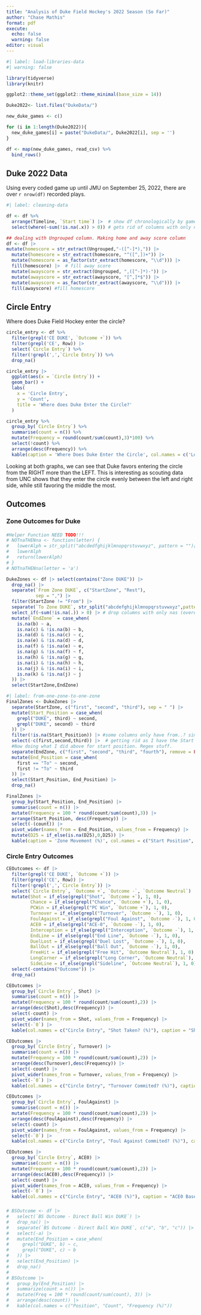 ```yaml
---
title: "Analysis of Duke Field Hockey's 2022 Season (So Far)"
author: "Chase Mathis"
format: pdf
execute: 
  echo: false
  warning: false
editor: visual
---
```


```r
#| label: load-libraries-data
#| warning: false

library(tidyverse)
library(knitr)

ggplot2::theme_set(ggplot2::theme_minimal(base_size = 14))

Duke2022<- list.files("DukeData/")

new_duke_games <- c()

for (i in 1:length(Duke2022)){
  new_duke_games[i] = paste("DukeData/", Duke2022[i], sep = '')
}

df <- map(new_duke_games, read_csv) %>% 
  bind_rows()
```

## Duke 2022 Data

Using every coded game up until JMU on September 25, 2022, there are over `r nrow(df)` recorded plays.

```r
#| label: cleaning-data

df <- df %>% 
  arrange(Timeline, `Start time`) |>  # show df chronologically by game
  select(where(~sum(!is.na(.x)) > 0)) # gets rid of columns with only na values

## dealing with Ungrouped column. Making home and away score column
df <- df |> 
mutate(homescore = str_extract(Ungrouped,"-([^-]*),")) |> 
  mutate(homescore = str_extract(homescore, "^([^,])+")) |>
  mutate(homescore = as_factor(str_extract(homescore, "\\d"))) |> 
  fill(homescore) |>  # fill away score
  mutate(awayscore = str_extract(Ungrouped, ",([^-]*)-")) |> 
  mutate(awayscore = str_extract(awayscore, "[^,]*$")) |> 
  mutate(awayscore = as_factor(str_extract(awayscore, "\\d"))) |> 
  fill(awayscore) #fill homescore
```

## Circle Entry

Where does Duke Field Hockey enter the circle?

```r
circle_entry <- df %>% 
  filter(grepl('CE DUKE', `Outcome +`)) %>% 
  filter(grepl('CE', Row)) |> 
  select(`Circle Entry`) %>% 
  filter(!grepl(',',`Circle Entry`)) %>% 
  drop_na()

circle_entry |> 
  ggplot(aes(x = `Circle Entry`)) + 
  geom_bar() + 
  labs(
    x = 'Circle Entry',
    y = 'Count',
    title = 'Where does Duke Enter the Circle?'
  )

circle_entry %>% 
  group_by(`Circle Entry`) %>% 
  summarise(count = n()) %>% 
  mutate(Frequency = round(count/sum(count),3)*100) %>% 
  select(!count) %>% 
  arrange(desc(Frequency)) %>% 
  kable(caption = 'Where Does Duke Enter the Circle', col.names = c('Location', 'Frequency (%)'))
```

Looking at both graphs, we can see that Duke favors entering the circle from the RIGHT more than the LEFT. This is interesting as scouting data from UNC shows that they enter the circle evenly between the left and right side, while still favoring the middle the most.

## Outcomes

### Zone Outcomes for Duke

#### 

```r
#Helper Function NEED TODO!!!
# NOTnaTHENna <- function(letter) {
#   lowerAlph = str_split("abcdedfghijklmnopqrstuvwxyz", pattern = "")[[1]]
#   lowerAlph
#   return(lowerAlph)
# }	
# NOTnaTHENna(letter = 'a')
```

```r
DukeZones <- df |> select(contains("Zone DUKE")) |>
  drop_na() |>
  separate(`From Zone DUKE`, c("StartZone", "Rest"), 
           sep = ",") |>  
  filter(StartZone != "From") |> 
  separate(`To Zone DUKE`, str_split("abcdefghijklmnopqrstuvwxyz",pattern = "")[[1]], sep = ",",remove = FALSE) |> 
  select_if(~sum(!is.na(.)) > 0) |> # drop columns with only nas (overestimated how columns to split into)
  mutate(`EndZone` = case_when(
    is.na(b) ~ a,
    is.na(c) & !is.na(b) ~ b,
    is.na(d) & !is.na(c) ~ c,
    is.na(e) & !is.na(d) ~ d,
    is.na(f) & !is.na(e) ~ e,
    is.na(g) & !is.na(f) ~ f,
    is.na(h) & !is.na(g) ~ g,
    is.na(i) & !is.na(h) ~ h,
    is.na(j) & !is.na(i) ~ i,
    is.na(k) & !is.na(j) ~ j
  )) |> 
  select(StartZone,EndZone)
```

```r
#| label: from-one-zone-to-one-zone
FinalZones <- DukeZones |> 
  separate(StartZone, c("first", "second", "third"), sep = " ") |> 
  mutate(Start_Position = case_when(
    grepl("DUKE", third) ~ second,
    grepl("DUKE", second) ~ third
  )) |>
  filter(!is.na(Start_Position)) |> #some columns only have from..? simply getting rid
  select(-c(first,second,third)) |>  # getting rid as I have the Start position now
  #Now doing what I did above for start position. Regex stuff.
  separate(EndZone, c("first", "second", "third", "fourth"), remove = FALSE) |> 
  mutate(End_Position = case_when(
    first == "To" ~ second,
    first != "To" ~ third
  )) |> 
  select(Start_Position, End_Position) |> 
  drop_na()

```

```r
FinalZones |> 
  group_by(Start_Position, End_Position) |> 
  summarise(count = n()) |> 
  mutate(Frequency = 100 * round(count/sum(count),3)) |> 
  arrange(Start_Position, desc(Frequency)) |> 
  select(-(count)) |> 
  pivot_wider(names_from = End_Position, values_from = Frequency) |>
  mutate(D25 = if_else(is.na(D25),0,D25)) |> 
  kable(caption = 'Zone Movement (%)', col.names = c("Start Position", "Circle", "A25", "AMid", "DMid", "D25")) 
```

### Circle Entry Outcomes

```r
CEOutcomes <- df |> 
  filter(grepl('CE DUKE', `Outcome +`)) |> 
  filter(grepl('CE', Row)) |> 
  filter(!grepl(',',`Circle Entry`)) |> 
  select(`Circle Entry`, `Outcome +`, `Outcome -`, `Outcome Neutral`) |> 
  mutate(Shot = if_else(grepl("Shot", `Outcome +`), 1, 0),
         Chance = if_else(grepl("Chance", `Outcome +`), 1, 0),
         PCWin = if_else(grepl("PC Win", `Outcome +`), 1, 0),
         Turnover = if_else(grepl("Turnover", `Outcome -`), 1, 0),
         FoulAgainst = if_else(grepl("Foul Against", `Outcome -`), 1, 0),
         ACE0 = if_else(grepl("ACE-0", `Outcome -`), 1, 0),
         Interception = if_else(grepl("Interception", `Outcome -`), 1, 0),
         EndLine = if_else(grepl("End Line", `Outcome -`), 1, 0),
         DuelLost = if_else(grepl("Duel Lost", `Outcome -`), 1, 0),
         BallOut = if_else(grepl("Ball Out", `Outcome -`), 1, 0),
         FreeHit = if_else(grepl("Free Hit", `Outcome Neutral`), 1, 0),
         LongCorner = if_else(grepl("Long Corner", `Outcome Neutral`), 1, 0),
         SideLine = if_else(grepl("Sideline", `Outcome Neutral`), 1, 0)) |> 
  select(-contains("Outcome")) |> 
  drop_na()

CEOutcomes |> 
  group_by(`Circle Entry`, Shot) |> 
  summarise(count = n()) |>
  mutate(Frequency = 100 * round(count/sum(count),2)) |> 
  arrange(desc(Shot),desc(Frequency)) |>
  select(-count) |> 
  pivot_wider(names_from = Shot, values_from = Frequency) |> 
  select(-`0`) |> 
  kable(col.names = c("Circle Entry", "Shot Taken? (%)"), caption = "Shots Based off Circle Entry")

CEOutcomes |> 
  group_by(`Circle Entry`, Turnover) |> 
  summarise(count = n()) |>
  mutate(Frequency = 100 * round(count/sum(count),2)) |> 
  arrange(desc(Turnover),desc(Frequency)) |>
  select(-count) |> 
  pivot_wider(names_from = Turnover, values_from = Frequency) |> 
  select(-`0`) |> 
  kable(col.names = c("Circle Entry", "Turnover Commited? (%)"), caption = "Turnovers Based off Circle Entry")

CEOutcomes |> 
  group_by(`Circle Entry`, FoulAgainst) |> 
  summarise(count = n()) |>
  mutate(Frequency = 100 * round(count/sum(count),2)) |> 
  arrange(desc(FoulAgainst),desc(Frequency)) |>
  select(-count) |> 
  pivot_wider(names_from = FoulAgainst, values_from = Frequency) |> 
  select(-`0`) |> 
  kable(col.names = c("Circle Entry", "Foul Against Commited? (%)"), caption = "Foul Against Based off Circle Entry")

CEOutcomes |> 
  group_by(`Circle Entry`, ACE0) |> 
  summarise(count = n()) |>
  mutate(Frequency = 100 * round(count/sum(count),2)) |> 
  arrange(desc(ACE0),desc(Frequency)) |>
  select(-count) |> 
  pivot_wider(names_from = ACE0, values_from = Frequency) |> 
  select(-`0`) |> 
  kable(col.names = c("Circle Entry", "ACE0 (%)"), caption = "ACE0 Based off Circle Entry")
```

### 

```r
# BSOutcome <- df |> 
#   select(`BS Outcome - Direct Ball Win DUKE`) |> 
#   drop_na() |> 
#   separate(`BS Outcome - Direct Ball Win DUKE`, c("a", "b", "c")) |> 
#   select(-a) |> 
#   mutate(End_Position = case_when(
#     grepl("DUKE", b) ~ c,
#     grepl("DUKE", c) ~ b
#   )) |> 
#   select(End_Position) |> 
#   drop_na()
# 
# BSOutcome |> 
#   group_by(End_Position) |> 
#   summarize(count = n()) |> 
#   mutate(Freq = 100 * round(count/sum(count), 3)) |>
#   arrange(desc(count)) |> 
#   kable(col.names = c("Position", "Count", "Frequency (%)"))
```
